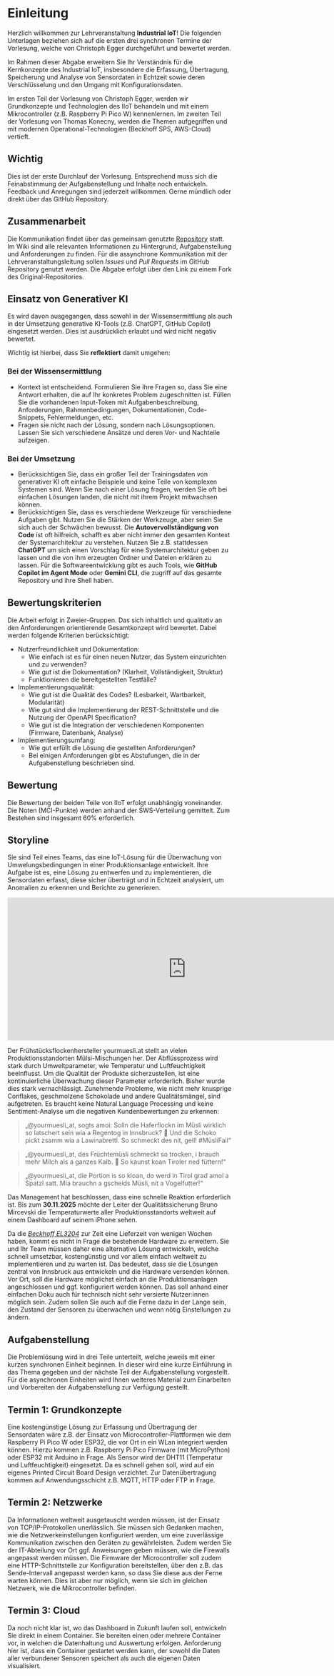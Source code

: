 # Einleitung

Herzlich willkommen zur Lehrveranstaltung __Industrial IoT__! Die folgenden Unterlagen beziehen sich auf die ersten drei synchronen Termine der Vorlesung, welche von Christoph Egger durchgeführt und bewertet werden.

Im Rahmen dieser Abgabe erweitern Sie Ihr Verständnis für die Kernkonzepte des Industrial IoT, insbesondere die Erfassung, Übertragung, Speicherung und Analyse von Sensordaten in Echtzeit sowie deren Verschlüsselung und den Umgang mit Konfigurationsdaten.

Im ersten Teil der Vorlesung von Christoph Egger, werden wir Grundkonzepte und Technologien des IIoT behandeln und mit einem Mikrocontroller (z.B. Raspberry Pi Pico W) kennenlernen. Im zweiten Teil der Vorlesung von Thomas Konecny, werden die Themen aufgegriffen und mit modernen Operational-Technologien (Beckhoff SPS, AWS-Cloud) vertieft.

::: {.callout-warning}
## Wichtig
Dies ist der erste Durchlauf der Vorlesung. Entsprechend muss sich die Feinabstimmung der Aufgabenstellung und Inhalte noch entwickeln. Feedback und Anregungen sind jederzeit willkommen. Gerne mündlich oder direkt über das GitHub Repository.
:::

## Zusammenarbeit
Die Kommunikation findet über das gemeinsam genutzte [Repository](https://github.com/jhumci/MECH-M-3-IIoT) statt. Im Wiki sind alle relevanten Informationen zu Hintergrund, Aufgabenstellung und Anforderungen zu finden.
Für die assynchrone Kommunikation mit der Lehrveranstaltungsleitung sollen *Issues* und *Pull Requests* im GitHub Repository genutzt werden. Die Abgabe erfolgt über den Link zu einem Fork des Original-Repositories.

## Einsatz von Generativer KI
Es wird davon ausgegangen, dass sowohl in der Wissensermittlung als auch in der Umsetzung generative KI-Tools (z.B. ChatGPT, GitHub Copilot) eingesetzt werden. Dies ist ausdrücklich erlaubt und wird nicht negativ bewertet.

Wichtig ist hierbei, dass Sie **reflektiert** damit umgehen:

### Bei der Wissensermittlung

- Kontext ist entscheidend. Formulieren Sie Ihre Fragen so, dass Sie eine Antwort erhalten, die auf Ihr konkretes Problem zugeschnitten ist. Füllen Sie die vorhandenen Input-Token mit Aufgabenbeschreibung, Anforderungen, Rahmenbedingungen, Dokumentationen, Code-Snippets, Fehlermeldungen, etc.
- Fragen sie nicht nach der Lösung, sondern nach Lösungsoptionen. Lassen Sie sich verschiedene Ansätze und deren Vor- und Nachteile aufzeigen.

### Bei der Umsetzung

- Berücksichtigen Sie, dass ein großer Teil der Trainingsdaten von generativer KI oft einfache Beispiele und keine Teile von komplexen Systemen sind. Wenn Sie nach einer Lösung fragen, werden Sie oft bei einfachen Lösungen landen, die nicht mit ihrem Projekt mitwachsen können.
- Berücksichtigen Sie, dass es verschiedene Werkzeuge für verschiedene Aufgaben gibt. Nutzen Sie die Stärken der Werkzeuge, aber seien Sie sich auch der Schwächen bewusst. Die **Autovervollständigung von Code** ist oft hilfreich, schafft es aber nicht immer den gesamten Kontext der Systemarchitektur zu verstehen. Nutzen Sie z.B. stattdessen **ChatGPT** um sich einen Vorschlag für eine Systemarchitektur geben zu lassen und die von ihm erzeugten Ordner und Dateien erklären zu lassen. Für die Softwareentwicklung gibt es auch Tools, wie **GitHub Copilot im Agent Mode** oder **Gemini CLI**, die zugriff auf das gesamte Repository und ihre Shell haben.


## Bewertungskriterien

Die Arbeit erfolgt in Zweier-Gruppen. Das sich inhaltlich und qualitativ an den Anforderungen orientierende Gesamtkonzept wird bewertet. Dabei werden folgende Kriterien berücksichtigt:

- Nutzerfreundlichkeit und Dokumentation:
    - Wie einfach ist es für einen neuen Nutzer, das System einzurichten und zu verwenden?
    - Wie gut ist die Dokumentation? (Klarheit, Vollständigkeit, Struktur)
    - Funktionieren die bereitgestellten Testfälle?
- Implementierungsqualität:
    - Wie gut ist die Qualität des Codes? (Lesbarkeit, Wartbarkeit, Modularität)
    - Wie gut sind die Implementierung der REST-Schnittstelle und die Nutzung der OpenAPI Specification?
    - Wie gut ist die Integration der verschiedenen Komponenten (Firmware, Datenbank, Analyse)
- Implementierungsumfang:
    - Wie gut erfüllt die Lösung die gestellten Anforderungen?
    - Bei einigen Anforderungen gibt es Abstufungen, die in der Aufgabenstellung beschrieben sind. 

::: {.callout-important}
## Bewertung
Die Bewertung der beiden Teile von IIoT erfolgt unabhängig voneinander. Die Noten (MCI-Punkte) werden anhand der SWS-Verteilung gemittelt. Zum Bestehen sind insgesamt 60% erforderlich.
:::


## Storyline
Sie sind Teil eines Teams, das eine IoT-Lösung für die Überwachung von Umwelungsbedingungen in einer Produktionsanlage entwickelt. Ihre Aufgabe ist es, eine Lösung zu entwerfen und zu implementieren, die Sensordaten erfasst, diese sicher überträgt und in Echtzeit analysiert, um Anomalien zu erkennen und Berichte zu generieren.

<iframe width="800" height="320" src="https://www.youtube.com/embed/e9Jyv7h8mo0" title="MCI | Teaching Factory | Side by side" frameborder="0" allow="accelerometer; autoplay; clipboard-write; encrypted-media; gyroscope; picture-in-picture; web-share" referrerpolicy="strict-origin-when-cross-origin" allowfullscreen></iframe>

Der Frühstücksflockenhersteller yourmuesli.at stellt an vielen Produktionsstandorten Mülsi-Mischungen her. Der Abflüssprozess wird stark durch Umweltparameter, wie Temperatur und Luftfeuchtigkeit beeinflusst. Um die Qualität der Produkte sicherzustellen, ist eine kontinuierliche Überwachung dieser Parameter erforderlich. Bisher wurde dies stark vernachlässigt. Zunehmende Probleme, wie nicht mehr knusprige Conflakes, geschmolzene Schokolade und andere Qualitätsmängel, sind aufgetreten. Es braucht keine Natural Language Processing und keine Sentiment-Analyse um die negativen Kundenbewertungen zu erkennen:

> „@yourmuesli_at, sogts amoi: Solln die Haferflockn im Müsli wirklich so latschert sein wia a Regentog in Innsbruck? 🤨 Und die Schoko pickt zsamm wia a Lawinabrettl. So schmeckt des nit, gell! #MüsliFail“

> „@yourmuesli_at, des Früchtemüsli schmeckt so trocken, i brauch mehr Milch als a ganzes Kalb. 🐄 So kaunst koan Tiroler ned füttern!“

> „@yourmuesli_at, die Portion is so kloan, do werd in Tirol grad amol a Spatzl satt. Mia brauchn a gscheids Müsli, nit a Vogelfutter!“

Das Management hat beschlossen, dass eine schnelle Reaktion erforderlich ist. Bis zum __30.11.2025__ möchte der Leiter der Qualitätssicherung Bruno Mircevski die Temperaturwerte aller Produktionsstandorts weltweit auf einem Dashboard auf seinem iPhone sehen.

Da die [_Beckhoff EL3204_](https://www.beckhoff.com/de-at/produkte/i-o/ethercat-klemmen/el3xxx-analog-eingang/el3204.html) zur Zeit eine Lieferzeit von wenigen Wochen haben, kommt es nicht in Frage die bestehende Hardware zu erweitern. Sie und Ihr Team müssen daher eine alternative Lösung entwickeln, welche schnell umsetzbar, kostengünstig und vor allem einfach weltweit zu implementieren und zu warten ist. Das bedeutet, dass sie die Lösungen zentral von Innsbruck aus entwickeln und die Hardware versenden können. Vor Ort, soll die Hardware möglichst einfach an die Produktionsanlagen angeschlossen und ggf. konfiguriert werden können. Das soll anhand einer einfachen Doku auch für technisch nicht sehr versierte Nutzer:innen möglich sein. Zudem sollen Sie auch auf die Ferne dazu in der Lange sein, den Zustand der Sensoren zu überwachen und wenn nötig Einstellungen zu ändern.

::: {.callout collapse="true"}
# Aufgabenstellung
Die Problemlösung wird in drei Teile unterteilt, welche jeweils mit einer kurzen synchronen Einheit beginnen. In dieser wird eine kurze Einführung in das Thema gegeben und der nächste Teil der Aufgabenstellung vorgestellt. Für die asynchronen Einheiten wird Ihnen weiteres Material zum Einarbeiten und Vorbereiten der Aufgabenstellung zur Verfügung gestellt.

## Termin 1: Grundkonzepte
Eine kostengünstige Lösung zur Erfassung und Übertragung der Sensordaten wäre z.B. der Einsatz von Microcontroller-Plattformen wie dem Raspberry Pi Pico W oder ESP32, die vor Ort in ein WLan integriert werden können. Hierzu kommen z.B. Raspberry Pi Pico Firmware (mit MicroPython) oder ESP32 mit Arduino in Frage. Als Sensor wird der DHT11 (Temperatur und Luftfeuchtigkeit) eingesetzt. Da es schnell gehen soll, wird auf ein eigenes Printed Circuit Board Design verzichtet. Zur Datenübertragung kommen auf Anwendungsschicht z.B. MQTT, HTTP oder FTP in Frage.

## Termin 2: Netzwerke
Da Informationen weltweit ausgetauscht werden müssen, ist der Einsatz von TCP/IP-Protokollen unerlässlich. Sie müssen sich Gedanken machen, wie die Netzwerkeinstellungen konfiguriert werden, um eine zuverlässige Kommunikation zwischen den Geräten zu gewährleisten. Zudem werden Sie der IT-Abteilung vor Ort ggf. Anweisungen geben müssen, wie die Firewalls angepasst werden müssen.
Die Firmware der Microcontroller soll zudem eine HTTP-Schnittstelle zur Konfiguration bereitstellen, über den z.B. das Sende-Intervall angepasst werden kann, so dass Sie diese aus der Ferne warten können. Dies ist aber nur möglich, wenn sie sich im gleichen Netzwerk, wie die Mikrocontroller befinden.

## Termin 3: Cloud
Da noch nicht klar ist, wo das Dashboard in Zukunft laufen soll, entwickeln Sie direkt in einem Container. Sie bereiten einen oder mehrere Container vor, in welchen die Datenhaltung und Auswertung erfolgen. Anforderung hier ist, dass ein Container gestartet werden kann, der sowohl die Daten aller verbundener Sensoren speichert als auch die eigenen Daten visualisiert.
:::

